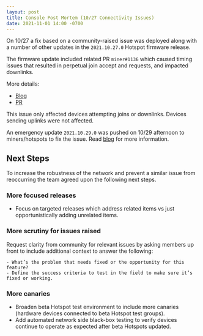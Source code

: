 ```yaml
---
layout: post
title: Console Post Mortem (10/27 Connectivity Issues)
date: 2021-11-01 14:00 -0700
---
```


On 10/27 a fix based on a community-raised issue was deployed along with a number of other updates
in the `2021.10.27.0` Hotspot firmware release.

<!--truncate-->

The firmware update included related PR `miner#1136` which caused timing issues that resulted in
perpetual join accept and requests, and impacted downlinks.

More details:

- [Blog](https://engineering.helium.com/2021/10/27/blockchain-release-auto-snaps-and-bug-fixes.html)
- [PR](https://github.com/helium/miner/pull/1136)

This issue only affected devices attempting joins or downlinks. Devices sending uplinks were not
affected.

An emergency update `2021.10.29.0` was pushed on 10/29 afternoon to miners/hotspots to fix the
issue. Read [blog](https://engineering.helium.com/2021/10/29/miner-emergency-release.html) for more
information.

## Next Steps

To increase the robustness of the network and prevent a similar issue from reoccurring the team
agreed upon the following next steps.

### More focused releases

- Focus on targeted releases which address related items vs just opportunistically adding unrelated
  items.

### More scrutiny for issues raised

Request clarity from community for relevant issues by asking members up front to include additional
context to answer the following:

    - What’s the problem that needs fixed or the opportunity for this feature?
    - Define the success criteria to test in the field to make sure it’s fixed or working.

### More canaries

- Broaden beta Hotspot test environment to include more canaries (hardware devices connected to beta
  Hotspot test groups).
- Add automated network side black-box testing to verify devices continue to operate as expected
  after beta Hotspots updated.
